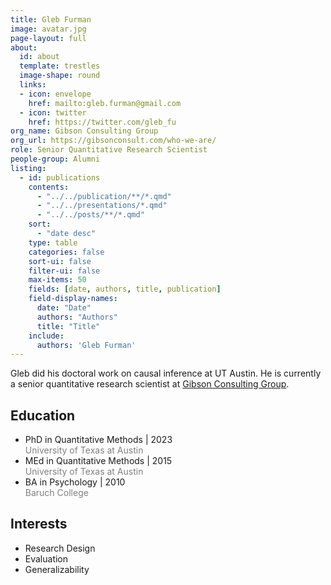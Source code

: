 ```yaml
---
title: Gleb Furman
image: avatar.jpg
page-layout: full
about:
  id: about
  template: trestles
  image-shape: round
  links:
  - icon: envelope
    href: mailto:gleb.furman@gmail.com
  - icon: twitter
    href: https://twitter.com/gleb_fu
org_name: Gibson Consulting Group
org_url: https://gibsonconsult.com/who-we-are/
role: Senior Quantitative Research Scientist
people-group: Alumni
listing:
  - id: publications
    contents: 
      - "../../publication/**/*.qmd"
      - "../../presentations/*.qmd"
      - "../../posts/**/*.qmd"
    sort: 
      - "date desc"
    type: table
    categories: false
    sort-ui: false
    filter-ui: false
    max-items: 50
    fields: [date, authors, title, publication]
    field-display-names:
      date: "Date"
      authors: "Authors"
      title: "Title"
    include: 
      authors: 'Gleb Furman'
---
```


:::::{#about}

Gleb did his doctoral work on causal inference at UT Austin. He is currently a senior quantitative research scientist at [Gibson Consulting Group](https://gibsonconsult.com/).

::::{.grid}

::: {.g-col-6}

## Education

- PhD in Quantitative Methods | 2023 <br> [University of Texas at Austin]{style='color:gray;'}
- MEd in Quantitative Methods | 2015 <br> [University of Texas at Austin]{style='color:gray;'}
- BA in Psychology | 2010 <br> [Baruch College]{style='color:gray;'}

:::

::: {.g-col-6}

## Interests

- Research Design
- Evaluation
- Generalizability

:::

::::

:::::

:::::{#publications}
:::::
